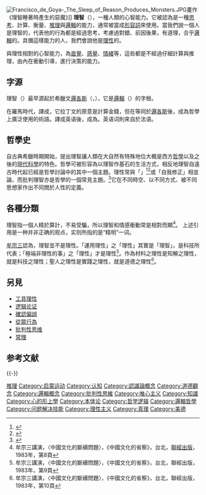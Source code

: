 {{Philosophy sidebar}}
[[File:Francisco_de_Goya-_The_Sleep_of_Reason_Produces_Monsters.JPG|right]]畫作《理智睡著時產生的惡魔》]]
'''理智'''（{{lang-en|reason}}），一種人類的心智能力。它被認為是一種[[思考|思考]]、計算、衡量、[[推理|推理]]與[[邏輯|邏輯]]的能力，通常被當成[[形容詞|形容詞]]來使用。當我們說一個人是理智的，代表他的行為都是經過思考，考慮過對錯、前因後果，有道理，合乎[[邏輯|邏輯]]的。具備這樣能力的人，我們會說他是[[理性|理性]]的。

與理性相對的心智能力，為[[直覺_(知識論)|直覺]]、[[感覺|感覺]]、[[情緒|情緒]]等，這些都是不經過仔細計算與推理，由內在衝動引導，進行決策的能力。

==字源==
理智（{{lang-en|reason}}）最早源起於希臘文[[邏各斯|邏各斯]]（{{lang-gr|λόγος}}，{{lang|gl|logos}}），它是[[邏輯|邏輯]]（{{lang-en|logic}}）的字根。

在羅馬時代，譯成{{lang-la|ratio}}，它拉丁文的原意是計算金錢，但在等同於[[邏各斯|邏各斯]]後，成為哲學上廣泛使用的術語。譯成英语後，成為{{lang-fr|raison}}。英语词{{lang|en|reason}}則來自於法语。

==哲學史==
自古典希臘時期開始，提出理智讓人類在大自然有特殊地位大概是西方[[哲學|哲學]]以及之後的[[科学史#現代科學|現代科學]]的特色。哲學可被形容為以理智作基石的生活方式，相反地理智自遠古時代起已經是哲學討論中的其中一個主題。理性常與「{{link-en|自反性 (社會學)|Reflexivity (social theory)|自省}}」<ref name="黃瑞祺自反性">{{cite book |author=黃瑞祺 |title=《人文社會科學的邏輯》 |chapter=自反性與批判社會學 |chapter-url=http://www.ea.sinica.edu.tw/file/File/2005%20%E8%87%AA%E5%8F%8D%E6%80%A7%E8%88%87%E6%89%B9%E5%88%A4%E7%A4%BE%E6%9C%83%E5%AD%B8%20(%E4%BA%BA%E6%96%87%E7%A4%BE%E6%9C%83%E7%A7%91%E5%AD%B8%E7%9A%84%E9%82%8F%E8%BC%AF).pdf |location=台北 |publisher=松慧文化 |year=2005 |pages=165-180 |deadurl=no |archiveurl=https://web.archive.org/web/20190809061420/https://www.ea.sinica.edu.tw/file/File/2005%20%E8%87%AA%E5%8F%8D%E6%80%A7%E8%88%87%E6%89%B9%E5%88%A4%E7%A4%BE%E6%9C%83%E5%AD%B8%20(%E4%BA%BA%E6%96%87%E7%A4%BE%E6%9C%83%E7%A7%91%E5%AD%B8%E7%9A%84%E9%82%8F%E8%BC%AF).pdf |archivedate=2019-08-09 |accessdate=2016-09-19 |quote=Reflectivity與reflexivity大略同義，以往有譯為「反思性」、「反省性」、「反身性」等等，本文譯為「自反性」，以其意義最為概括，可以包括上述的意思。 }}</ref><ref>{{cite web |url=http://terms.naer.edu.tw/detail/1260373/ |title=reflexivity - 自反性 |work=國家教育研究院雙語詞彙、學術名詞暨辭書資訊網 |publisher=國家教育研究院 |accessdate=2016-09-19 |deadurl=yes |archiveurl=https://web.archive.org/web/20160919235036/http://terms.naer.edu.tw/detail/1260373/ |archivedate=2016-09-19 }}</ref>或「自我修正」相並論，而批判理智亦是哲學的一個常見主題。<ref name="Jürgen Habermas 1990">{{cite book |last=哈貝馬斯 |first1=尤爾根|authorlink=尤爾根·哈貝馬斯 |title=The Philosophical Discourse of Modernity |location=麻薩諸塞州劍橋 |publisher=MIT Press |year=1990 }}</ref>它在不同時空、以不同方式、被不同思想家作出不同關於人性的定義。

==各種分類==
理智指一個人精於算計，不易受騙，所以理智和情感衝動常是相對而顯<ref>牟宗三講演，〈中國文化的斷續問題〉，《中國文化的省察》，台北，[[聯經出版|聯經出版]]，1983年，第8頁</ref>。
上述引用是一种并非正确的观点，实则所指的是“精明”一词。

[[牟宗三|牟宗三]]認為，理智並不是理性。「運用理性」之「理性」其實是「理智」，是科技所代表；「極端非理性的事」之「理性」才是理性<ref>牟宗三講演，〈中國文化的斷續問題〉，《中國文化的省察》，台北，聯經出版，1983年，第9頁</ref>。作為材料之理性是知解之理性，就是科技之理性；聖人之理性是實踐之理性，就是道德之理性<ref>牟宗三講演，〈中國文化的斷續問題〉，《中國文化的省察》，台北，聯經出版，1983年，第10頁</ref>。

==另見==
* [[工具理性|工具理性]]
* [[逻辑论证|逻辑论证]]
* [[確認偏誤|確認偏誤]]
* [[從眾行為|從眾行為]]
* [[批判性思维|批判性思维]]
* [[常理|常理]]

== 参考文献 ==
{{Reflist}}
{{Wiktionary|reason}}
{{wikiquote}}

{{-}}
{{啓蒙時代}}
{{人類智慧主題}}
{{邏輯}}
{{哲學邏輯}}
{{Authority control}}

{{DEFAULTSORT:Reason}}
[[Category:推理|]]
[[Category:启蒙运动|Category:启蒙运动]]
[[Category:认知|Category:认知]]
[[Category:認識論概念|Category:認識論概念]]
[[Category:道德觀念|Category:道德觀念]]
[[Category:邏輯概念|Category:邏輯概念]]
[[Category:批判性思維|Category:批判性思維]]
[[Category:唯心主义|Category:唯心主义]]
[[Category:知識|Category:知識]]
[[Category:心的形上學|Category:心的形上學]]
[[Category:本体论|Category:本体论]]
[[Category:哲学逻辑|Category:哲学逻辑]]
[[Category:邏輯哲學|Category:邏輯哲學]]
[[Category:问题解决技能|Category:问题解决技能]]
[[Category:理性主义|Category:理性主义]]
[[Category:真理|Category:真理]]
[[Category:美德|Category:美德]]